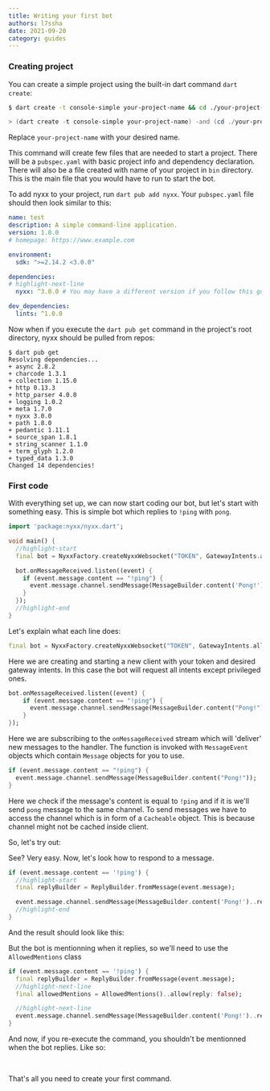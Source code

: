 ```yaml
---
title: Writing your first bot
authors: l7ssha
date: 2021-09-20
category: guides
---
```



### Creating project

You can create a simple project using the built-in dart command `dart create`:
<Tabs>
<TabItem value="bash" label="Bash">

```bash
$ dart create -t console-simple your-project-name && cd ./your-project-name
```

</TabItem>
<TabItem value="powershell" label="PowerShell">

```ps1
> (dart create -t console-simple your-project-name) -and (cd ./your-project-name)
```

</TabItem>
</Tabs>

Replace `your-project-name` with your desired name.

This command will create few files that are needed to start a project. There will be a `pubspec.yaml` with basic project info and dependency declaration. There will also be a file created with name of your project in `bin` directory. This is the main file that you would have to run to start the bot.

<!--truncate-->

To add nyxx to your project, run `dart pub add nyxx`. Your `pubspec.yaml` file should then look similar to this:

```yml title="./pubspec.yaml"
name: test
description: A simple command-line application.
version: 1.0.0
# homepage: https://www.example.com

environment:
  sdk: ">=2.14.2 <3.0.0"

dependencies:
# highlight-next-line
  nyxx: ^3.0.0 # You may have a different version if you follow this guide 

dev_dependencies:
  lints: ^1.0.0
```

Now when if you execute the `dart pub get` command in the project's root directory, nyxx should be pulled from repos:

```
$ dart pub get
Resolving dependencies...
+ async 2.8.2
+ charcode 1.3.1
+ collection 1.15.0
+ http 0.13.3
+ http_parser 4.0.0
+ logging 1.0.2
+ meta 1.7.0
+ nyxx 3.0.0
+ path 1.8.0
+ pedantic 1.11.1
+ source_span 1.8.1
+ string_scanner 1.1.0
+ term_glyph 1.2.0
+ typed_data 1.3.0
Changed 14 dependencies!
```

### First code

With everything set up, we can now start coding our bot, but let's start with something easy.
This is simple bot which replies to `!ping` with `pong`.

```dart title="./bin/your_project_name.dart"
import 'package:nyxx/nyxx.dart';

void main() {
  //highlight-start
  final bot = NyxxFactory.createNyxxWebsocket("TOKEN", GatewayIntents.allUnprivileged);

  bot.onMessageReceived.listen((event) {
    if (event.message.content == "!ping") {
      event.message.channel.sendMessage(MessageBuilder.content('Pong!'));
    }
  });
  //highlight-end
}
```

Let's explain what each line does:

```dart title="./bin/your_project_name.dart"
final bot = NyxxFactory.createNyxxWebsocket("TOKEN", GatewayIntents.allUnprivileged);
```

Here we are creating and starting a new client with your token and desired gateway intents.
In this case the bot will request all intents except privileged ones.

```dart
bot.onMessageReceived.listen((event) {
    if (event.message.content == "!ping") {
      event.message.channel.sendMessage(MessageBuilder.content("Pong!"));
    }
});
```

Here we are subscribing to the `onMessageReceived` stream which will 'deliver' new messages to the handler.
The function is invoked with `MessageEvent` objects which contain `Message` objects for you to use.

```dart title="./bin/your_project_name.dart"
if (event.message.content == "!ping") {
  event.message.channel.sendMessage(MessageBuilder.content("Pong!"));
}
```

Here we check if the message's content is equal to `!ping` and if it is we'll send `pong` message to the same channel. To send messages we have to access the channel which is in form of a `Cacheable` object. This is because channel might not
be cached inside client.

So, let's try out:

<PingCommand />

See? Very easy.
Now, let's look how to respond to a message.
```dart title="./bin/your_project_name.dart"
if (event.message.content == '!ping') {
  //highlight-start
  final replyBuilder = ReplyBuilder.fromMessage(event.message);

  event.message.channel.sendMessage(MessageBuilder.content('Pong!')..replyBuilder = replyBuilder);
  //highlight-end
}
```

And the result should look like this:
<PingCommandReplied ping={true} />

But the bot is mentionning when it replies, so we'll need to use the `AllowedMentions` class
```dart title="./bin/your_project_name.dart"
if (event.message.content == '!ping') {
  final replyBuilder = ReplyBuilder.fromMessage(event.message);
  //highlight-next-line
  final allowedMentions = AllowedMentions()..allow(reply: false);

  //highlight-next-line
  event.message.channel.sendMessage(MessageBuilder.content('Pong!')..replyBuilder = replyBuilder..allowedMentions = allowedMentions);
}
```
And now, if you re-execute the command, you shouldn't be mentionned when the bot replies.
Like so:

<PingCommandReplied />

<br />

That's all you need to create your first command.